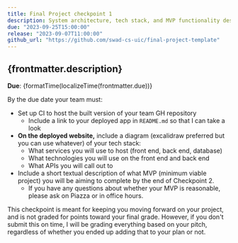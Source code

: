 ```yaml
---
title: Final Project checkpoint 1
description: System architecture, tech stack, and MVP functionality description
due: "2023-09-25T15:00:00"
release: "2023-09-07T11:00:00"
github_url: "https://github.com/swad-cs-uic/final-project-template"
---
```



## {frontmatter.description}

**Due**: {formatTime(localizeTime(frontmatter.due))}

By the due date your team must:

- Set up CI to host the built version of your team GH repository
  - Include a link to your deployed app in `README.md` so that I can take a look
- **On the deployed website,** include a diagram (excalidraw preferred but you can use whatever) of your tech stack:
  - What services you will use to host (front end, back end, database)
  - What technologies you will use on the front end and back end
  - What APIs you will call out to
- Include a short textual description of what MVP (minimum viable project) you will be aiming to complete by the end of Checkpoint 2.
  - If you have any questions about whether your MVP is reasonable, please ask on Piazza or in office hours.

This checkpoint is meant for keeping you moving forward on your project, and is
not graded for points toward your final grade. However, if you don't submit this
on time, I will be grading everything based on your pitch, regardless of whether
you ended up adding that to your plan or not.
